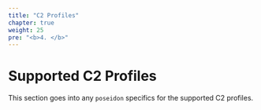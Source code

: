 ```yaml
---
title: "C2 Profiles"
chapter: true
weight: 25
pre: "<b>4. </b>"
---
```


# Supported C2 Profiles

This section goes into any `poseidon` specifics for the supported C2 profiles.
